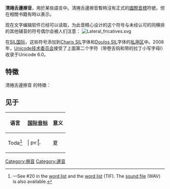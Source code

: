 {{expand|time=2013-10-03T18:46:53+00:00}}
{{infobox IPA
|ipa symbol=ɭ̊˔
|ipa symbol2=ꞎ
}}
'''清捲舌邊擦音'''，用於某些語言中。清捲舌邊擦音暫時沒有正式的[[國際音標|國際音標]]符號，但在相關书籍有時以'''{{IPA|{{尖括号|ɬ̢}}}}'''表示。

现在文字编辑软件已经可以读取，为此音精心设计的这个符号与未经认可的同横排的其他辅音的符号偶尔会被人们注意：
[[File:Lateral_fricatives.svg|none]]

在[[SIL国际|SIL国际]]，这些符号添加到[[Charis_SIL|Charis SIL]]字体和[[Doulos_SIL|Doulos SIL]]字体的[[私用区|私用区]]中。2008年，[[Unicode技术委员会|Unicode技术委员会]]接受了上面第二个字符{{unichar|A78E|LATIN SMALL LETTER L WITH RETROFLEX HOOK AND BELT|html=}}（带卷舌钩和带的拉丁小写字母l）收录于Unicode 6.0。

== 特徵 ==
清捲舌邊擦音 的特徵：
{{擦音}}
{{捲舌音}}
{{清音}}
{{口腔輔音}}
{{邊音}}
{{肺部氣流音}}

==见于==
{| class="wikitable"
!colspan=2| 语言
! [[国际音标|国际音标]]
! 意义
! 注释
|-
|colspan=2| Toda<ref>{{cite web|title=Toda|work=The UCLA Phonetics Lab Archive|url=http://archive.phonetics.ucla.edu/Language/TCX/TCX.html|publisher=UCLA Department of Linguistics|year=2007|accessdate=2009-09-28|archive-url=https://web.archive.org/web/20120217094322/http://archive.phonetics.ucla.edu/Language/TCX/TCX.html|archive-date=2012-02-17|url-status=dead}} —See #20 in the [http://archive.phonetics.ucla.edu/Language/TCX/tcx_word-list_1992_01.html word list] {{Wayback|url=http://archive.phonetics.ucla.edu/Language/TCX/tcx_word-list_1992_01.html |date=20110605073552 }} and the [http://archive.phonetics.ucla.edu/Language/TCX/tcx_word-list_1992_01.tif word list] {{Wayback|url=http://archive.phonetics.ucla.edu/Language/TCX/tcx_word-list_1992_01.tif |date=20110605073621 }} (TIF). The [http://archive.phonetics.ucla.edu/Language/TCX/tcx_word-list_1992_01.wav sound file] {{Wayback|url=http://archive.phonetics.ucla.edu/Language/TCX/tcx_word-list_1992_01.wav |date=20110605073709 }} (WAV) is also available.<!-- We can't upload it to Commons, because the license is cc-by-nc-2.0 --></ref>
| {{IPA|[pʏːɭ̊˔}} | pʏːɭ̊˔
|夏
|
|}

{{Consonants}}

[[Category:擦音|Category:擦音]]
[[Category:邊音|Category:邊音]]